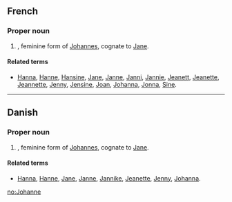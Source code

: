==French==

===Proper noun===
{{infl|fr|proper noun}}

# {{given name|female|lang=fr}}, feminine form of [[Johannes]], cognate to [[Jane]].

====Related terms====
* [[Hanna]], [[Hanne]], [[Hansine]], [[Jane]], [[Janne]], [[Janni]], [[Jannie]], [[Jeanett]], [[Jeanette]], [[Jeannette]], [[Jenny]], [[Jensine]], [[Joan]], [[Johanna]], [[Jonna]], [[Sine]].

----

==Danish==

===Proper noun===
{{infl|da|proper noun}}

# {{given name|female|lang=da}}, feminine form of [[Johannes]], cognate to [[Jane]].

====Related terms====
* [[Hanna]], [[Hanne]], [[Jane]], [[Janne]], [[Jannike]], [[Jeanette]], [[Jenny]], [[Johanna]].

[[no:Johanne]]
